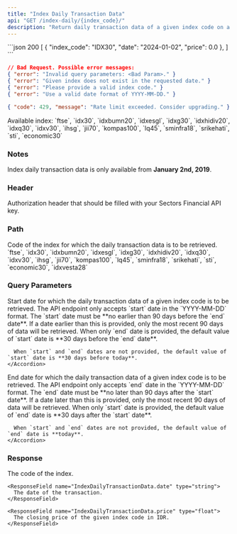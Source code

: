 ```yaml
---
title: "Index Daily Transaction Data"
api: "GET /index-daily/{index_code}/"
description: "Return daily transaction data of a given index code on a certain interval  (**up to 90 days**)"
---
```


<ResponseExample>
```json 200
[
    {
        "index_code": "IDX30",
        "date": "2024-01-02",
        "price": 0.0
    },
]
```

```json 400
// Bad Request. Possible error messages:
{ "error": "Invalid query parameters: <Bad Param>." }
{ "error": "Given index does not exist in the requested date." }
{ "error": "Please provide a valid index code." }
{ "error": "Use a valid date format of YYYY-MM-DD." }
```

```json 429
{ "code": 429, "message": "Rate limit exceeded. Consider upgrading." }
```

</ResponseExample>

<Note>
  Available index: `ftse`, `idx30`, `idxbumn20`, `idxesgl`, `idxg30`,
  `idxhidiv20`, `idxq30`, `idxv30`, `ihsg`, `jii70`, `kompas100`, `lq45`,
  `sminfra18`, `srikehati`, `sti`, `economic30`
</Note>

### Notes

Index daily transaction data is only available from **January 2nd, 2019**.

### Header

<ParamField header="Authorization" type="string" required>
  Authorization header that should be filled with your Sectors Financial API
  key.
</ParamField>

### Path

<ParamField path="index_code" type="string" required>
  Code of the index for which the daily transaction data is to be retrieved.
  <Accordion title="Available index">
    `ftse`, `idx30`, `idxbumn20`, `idxesgl`, `idxg30`, `idxhidiv20`, `idxq30`,
    `idxv30`, `ihsg`, `jii70`, `kompas100`, `lq45`, `sminfra18`, `srikehati`,
    `sti`, `economic30`, `idxvesta28`
  </Accordion>
</ParamField>

### Query Parameters

<ParamField query="start" type="string">
  Start date for which the daily transaction data of a given index code is to be
  retrieved.
  <AccordionGroup>
    <Accordion title="Format">
      The API endpoint only accepts `start` date in the `YYYY-MM-DD` format.
    </Accordion>
    <Accordion title="Earliest date">
      The `start` date must be **no earlier than 90 days before the `end`
      date**. If a date earlier than this is provided, only the most recent 90
      days of data will be retrieved.
    </Accordion>
    <Accordion title="Default value">
      When only `end` date is provided, the default value of `start` date is **30 days before the `end` date**.

      When `start` and `end` dates are not provided, the default value of `start` date is **30 days before today**.
    </Accordion>

  </AccordionGroup>
</ParamField>

<ParamField query="end" type="string">
  End date for which the daily transaction data of a given index code is to be
  retrieved.
  <AccordionGroup>
    <Accordion title="Format">
      The API endpoint only accepts `end` date in the `YYYY-MM-DD` format.
    </Accordion>
    <Accordion title="Latest date">
      The `end` date must be **no later than 90 days after the `start` date**.
      If a date later than this is provided, only the most recent 90 days of
      data will be retrieved.
    </Accordion>
    <Accordion title="Default value">
      When only `start` date is provided, the default value of `end` date is **30 days after the `start` date**.

      When `start` and `end` dates are not provided, the default value of `end` date is **today**.
    </Accordion>

  </AccordionGroup>
</ParamField>

### Response

<ResponseField name="payload" type="IndexDailyTransactionData[]">
  <Expandable title="properties">
    <ResponseField name="IndexDailyTransactionData.index_code" type="string">
      The code of the index.
    </ResponseField>

    <ResponseField name="IndexDailyTransactionData.date" type="string">
      The date of the transaction.
    </ResponseField>

    <ResponseField name="IndexDailyTransactionData.price" type="float">
      The closing price of the given index code in IDR.
    </ResponseField>

  </Expandable>
</ResponseField>
